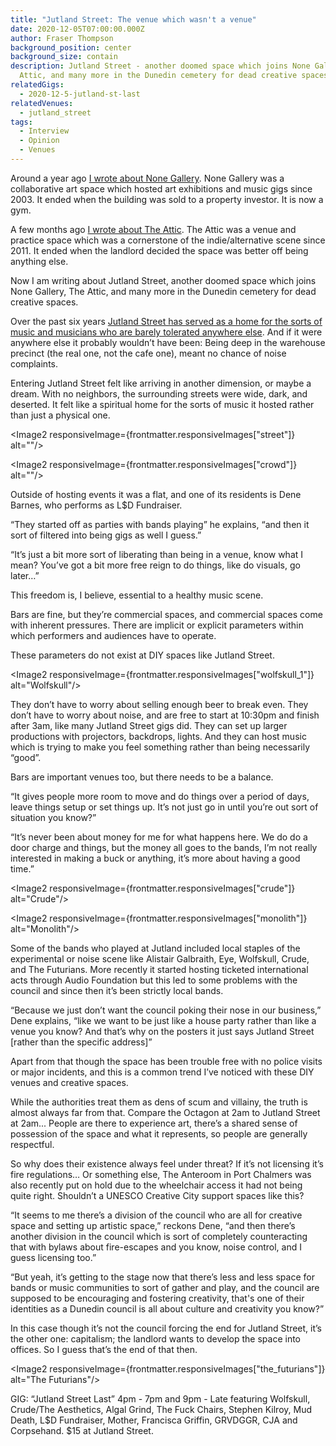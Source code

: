 ```yaml
---
title: "Jutland Street: The venue which wasn't a venue"
date: 2020-12-05T07:00:00.000Z
author: Fraser Thompson
background_position: center
background_size: contain
description: Jutland Street - another doomed space which joins None Gallery, The
  Attic, and many more in the Dunedin cemetery for dead creative spaces.
relatedGigs:
  - 2020-12-5-jutland-st-last
relatedVenues:
  - jutland_street
tags:
  - Interview
  - Opinion
  - Venues
---
```



Around a year ago [I wrote about None Gallery](/blog/goodbye_none/). None Gallery was a collaborative art space which hosted art exhibitions and music gigs since 2003. It ended when the building was sold to a property investor. It is now a gym.

A few months ago [I wrote about The Attic](/blog/%E2%80%9Cmusic_has_to_go_somewhere%E2%80%9D_the_attic_and_the_value_of_practice_spaces/). The Attic was a venue and practice space which was a cornerstone of the indie/alternative scene since 2011. It ended when the landlord decided the space was better off being anything else.

Now I am writing about Jutland Street, another doomed space which joins None Gallery, The Attic, and many more in the Dunedin cemetery for dead creative spaces.

Over the past six years [Jutland Street has served as a home for the sorts of music and musicians who are barely tolerated anywhere else](/venues/jutland_street/). And if it were anywhere else it probably wouldn’t have been: Being deep in the warehouse precinct (the real one, not the cafe one), meant no chance of noise complaints.

Entering Jutland Street felt like arriving in another dimension, or maybe a dream. With no neighbors, the surrounding streets were wide, dark, and deserted. It felt like a spiritual home for the sorts of music it hosted rather than just a physical one.

<Image2 responsiveImage={frontmatter.responsiveImages["street"]} alt=""/>

<Image2 responsiveImage={frontmatter.responsiveImages["crowd"]} alt=""/>

Outside of hosting events it was a flat, and one of its residents is Dene Barnes, who performs as L\$D Fundraiser.

“They started off as parties with bands playing” he explains, “and then it sort of filtered into being gigs as well I guess.”

“It’s just a bit more sort of liberating than being in a venue, know what I mean? You’ve got a bit more free reign to do things, like do visuals, go later…”

This freedom is, I believe, essential to a healthy music scene.

Bars are fine, but they’re commercial spaces, and commercial spaces come with inherent pressures. There are implicit or explicit parameters within which performers and audiences have to operate.

These parameters do not exist at DIY spaces like Jutland Street.

<Image2 responsiveImage={frontmatter.responsiveImages["wolfskull_1"]} alt="Wolfskull"/>

They don’t have to worry about selling enough beer to break even. They don’t have to worry about noise, and are free to start at 10:30pm and finish after 3am, like many Jutland Street gigs did. They can set up larger productions with projectors, backdrops, lights. And they can host music which is trying to make you feel something rather than being necessarily “good”.

Bars are important venues too, but there needs to be a balance.

“It gives people more room to move and do things over a period of days, leave things setup or set things up. It’s not just go in until you’re out sort of situation you know?”

“It’s never been about money for me for what happens here. We do do a door charge and things, but the money all goes to the bands, I’m not really interested in making a buck or anything, it’s more about having a good time.”

<Image2 responsiveImage={frontmatter.responsiveImages["crude"]} alt="Crude"/>

<Image2 responsiveImage={frontmatter.responsiveImages["monolith"]} alt="Monolith"/>

Some of the bands who played at Jutland included local staples of the experimental or noise scene like Alistair Galbraith, Eye, Wolfskull, Crude, and The Futurians. More recently it started hosting ticketed international acts through Audio Foundation but this led to some problems with the council and since then it’s been strictly local bands.

“Because we just don’t want the council poking their nose in our business,” Dene explains, “like we want to be just like a house party rather than like a venue you know? And that’s why on the posters it just says Jutland Street [rather than the specific address]”

Apart from that though the space has been trouble free with no police visits or major incidents, and this is a common trend I’ve noticed with these DIY venues and creative spaces.

While the authorities treat them as dens of scum and villainy, the truth is almost always far from that. Compare the Octagon at 2am to Jutland Street at 2am... People are there to experience art, there’s a shared sense of possession of the space and what it represents, so people are generally respectful.

So why does their existence always feel under threat? If it’s not licensing it’s fire regulations… Or something else, The Anteroom in Port Chalmers was also recently put on hold due to the wheelchair access it had not being quite right. Shouldn’t a UNESCO Creative City support spaces like this?

“It seems to me there’s a division of the council who are all for creative space and setting up artistic space,” reckons Dene, “and then there’s another division in the council which is sort of completely counteracting that with bylaws about fire-escapes and you know, noise control, and I guess licensing too.”

“But yeah, it’s getting to the stage now that there’s less and less space for bands or music communities to sort of gather and play, and the council are supposed to be encouraging and fostering creativity, that's one of their identities as a Dunedin council is all about culture and creativity you know?”

In this case though it’s not the council forcing the end for Jutland Street, it’s the other one: capitalism; the landlord wants to develop the space into offices. So I guess that’s the end of that then.

<Image2 responsiveImage={frontmatter.responsiveImages["the_futurians"]} alt="The Futurians"/>

GIG: “Jutland Street Last” 4pm - 7pm and 9pm - Late featuring Wolfskull, Crude/The Aesthetics, Algal Grind, The Fuck Chairs, Stephen Kilroy, Mud Death, L$D Fundraiser, Mother, Francisca Griffin, GRVDGGR, CJA and Corpsehand. $15 at Jutland Street.
